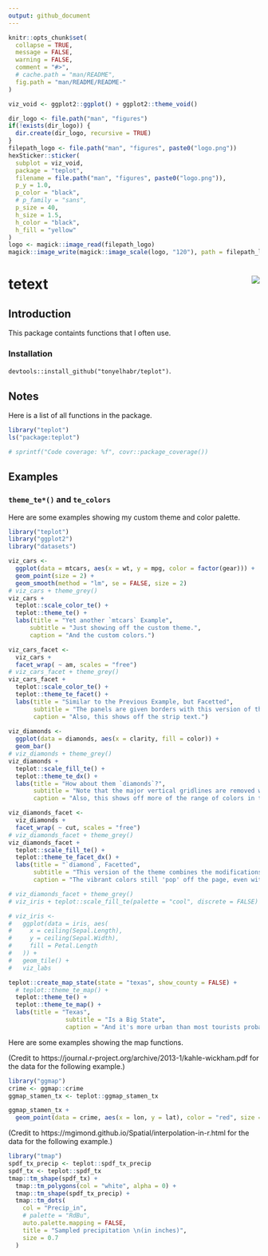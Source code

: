 ```yaml
---
output: github_document
---
```


```r
knitr::opts_chunk$set(
  collapse = TRUE,
  message = FALSE,
  warning = FALSE,
  comment = "#>",
  # cache.path = "man/README",
  fig.path = "man/README/README-"
)
```

```r
viz_void <- ggplot2::ggplot() + ggplot2::theme_void()

dir_logo <- file.path("man", "figures")
if(!exists(dir_logo)) {
  dir.create(dir_logo, recursive = TRUE)
}
filepath_logo <- file.path("man", "figures", paste0("logo.png"))
hexSticker::sticker(
  subplot = viz_void,
  package = "teplot",
  filename = file.path("man", "figures", paste0("logo.png")),
  p_y = 1.0,
  p_color = "black",
  # p_family = "sans",
  p_size = 40,
  h_size = 1.5,
  h_color = "black",
  h_fill = "yellow"
)
logo <- magick::image_read(filepath_logo)
magick::image_write(magick::image_scale(logo, "120"), path = filepath_logo)
```

# tetext <img src="man/figures/logo.png" align="right"/>

##  Introduction

This package containts functions that I often use.

### Installation

`devtools::install_github("tonyelhabr/teplot")`.

## Notes

Here is a list of all functions in the package.

```r
library("teplot")
ls("package:teplot")
```

```r
# sprintf("Code coverage: %f", covr::package_coverage())
```

## Examples

### `theme_te*()` and `te_colors`

Here are some examples showing my custom theme and color palette.

```r
library("teplot")
library("ggplot2")
library("datasets")

viz_cars <-
  ggplot(data = mtcars, aes(x = wt, y = mpg, color = factor(gear))) +
  geom_point(size = 2) +
  geom_smooth(method = "lm", se = FALSE, size = 2)
# viz_cars + theme_grey()
viz_cars +
  teplot::scale_color_te() +
  teplot::theme_te() +
  labs(title = "Yet another `mtcars` Example",
      subtitle = "Just showing off the custom theme.",
      caption = "And the custom colors.")

viz_cars_facet <-
  viz_cars +
  facet_wrap( ~ am, scales = "free")
# viz_cars_facet + theme_grey()
viz_cars_facet +
  teplot::scale_color_te() +
  teplot::theme_te_facet() +
  labs(title = "Similar to the Previous Example, but Facetted",
       subtitle = "The panels are given borders with this version of the theme (for facets)",
       caption = "Also, this shows off the strip text.")
  
viz_diamonds <-
  ggplot(data = diamonds, aes(x = clarity, fill = color)) +
  geom_bar()
# viz_diamonds + theme_grey()
viz_diamonds +
  teplot::scale_fill_te() +
  teplot::theme_te_dx() +
  labs(title = "How about them `diamonds`?",
       subtitle = "Note that the major vertical gridlines are removed with this theme.",
       caption = "Also, this shows off more of the range of colors in the custom palette.")

viz_diamonds_facet <-
  viz_diamonds +
  facet_wrap( ~ cut, scales = "free")
# viz_diamonds_facet + theme_grey()
viz_diamonds_facet +
  teplot::scale_fill_te() +
  teplot::theme_te_facet_dx() +
  labs(title = "`diamond`, Facetted",
       subtitle = "This version of the theme combines the modifications of the `_facet` and `_dx` versions.",
       caption = "The vibrant colors still 'pop' off the page, even with a facetted plot.")

# viz_diamonds_facet + theme_grey()
# viz_iris + teplot::scale_fill_te(palette = "cool", discrete = FALSE) + teplot::theme_te()
```

```r
# viz_iris <-
#   ggplot(data = iris, aes(
#     x = ceiling(Sepal.Length),
#     y = ceiling(Sepal.Width),
#     fill = Petal.Length
#   )) +
#   geom_tile() +
#   viz_labs
```



```r
teplot::create_map_state(state = "texas", show_county = FALSE) +
  # teplot::theme_te_map() +
  teplot::theme_te() +
  teplot::theme_te_map() +
  labs(title = "Texas", 
                subtitle = "Is a Big State",
                caption = "And it's more urban than most tourists probably realize.")

```

Here are some examples showing the map functions.

(Credit to https://journal.r-project.org/archive/2013-1/kahle-wickham.pdf for the data for the following example.)


```r
library("ggmap")
crime <- ggmap::crime
ggmap_stamen_tx <- teplot::ggmap_stamen_tx

ggmap_stamen_tx +
  geom_point(data = crime, aes(x = lon, y = lat), color = "red", size = 1)

```

(Credit to https://mgimond.github.io/Spatial/interpolation-in-r.html for the data for the following example.)

```r
library("tmap")
spdf_tx_precip <- teplot::spdf_tx_precip
spdf_tx <- teplot::spdf_tx
tmap::tm_shape(spdf_tx) +
  tmap::tm_polygons(col = "white", alpha = 0) +
  tmap::tm_shape(spdf_tx_precip) +
  tmap::tm_dots(
    col = "Precip_in",
    # palette = "RdBu",
    auto.palette.mapping = FALSE,
    title = "Sampled precipitation \n(in inches)",
    size = 0.7
  )
```

